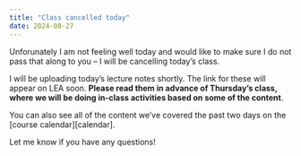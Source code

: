 ```yaml
---
title: "Class cancelled today"
date: 2024-08-27
---
```


Unforunately I am not feeling well today and would like to make sure I do not pass that along to you -- I will be cancelling today's class. 

I will be uploading today's lecture notes shortly. The link for these will appear on LEA soon. **Please read them in advance of Thursday's class, where we will be doing in-class activities based on some of the content**.

You can also see all of the content we've covered the past two days on the [course calendar][calendar].

Let me know if you have any questions!
